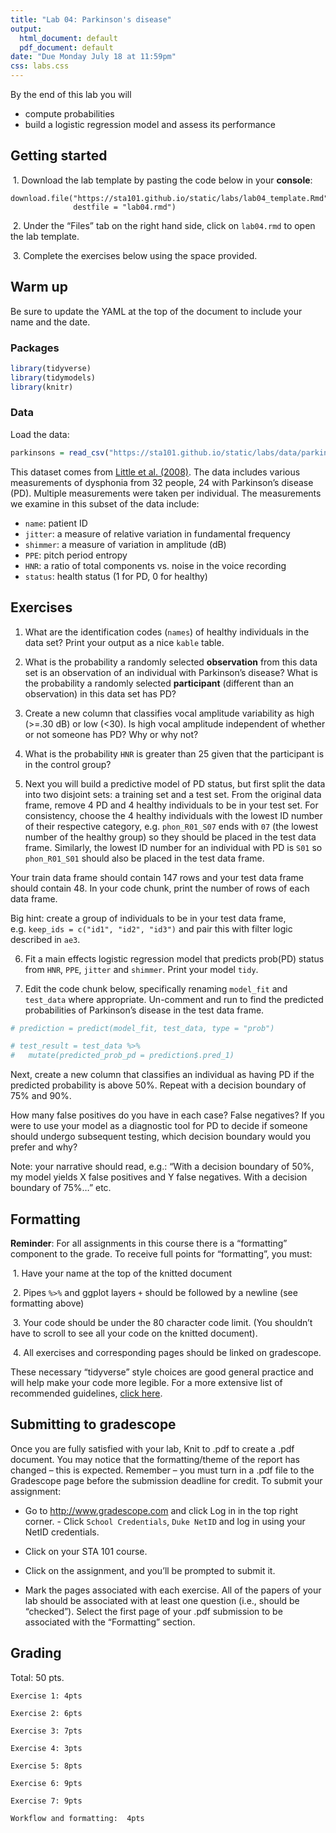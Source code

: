 ```yaml
---
title: "Lab 04: Parkinson's disease"
output:
  html_document: default
  pdf_document: default
date: "Due Monday July 18 at 11:59pm"
css: labs.css
---
```


By the end of this lab you will

- compute probabilities
- build a logistic regression model and assess its performance

## Getting started

\ 1. Download the lab template by pasting the code below in your **console**:

```
download.file("https://sta101.github.io/static/labs/lab04_template.Rmd",
              destfile = "lab04.rmd")
```

\ 2. Under the "Files" tab on the right hand side, click on `lab04.rmd` to open the lab template.


\ 3. Complete the exercises below using the space provided.

## Warm up

Be sure to update the YAML at the top of the document to include your name and the date.

### Packages

```r
library(tidyverse)
library(tidymodels)
library(knitr)
```

### Data

Load the data:

```r
parkinsons = read_csv("https://sta101.github.io/static/labs/data/parkinsons_cleaned.csv")
```

This dataset comes from [Little et al. (2008)](https://www.ncbi.nlm.nih.gov/pmc/articles/PMC3051371/). The data includes various measurements of dysphonia from 32 people, 24 with Parkinson's disease (PD). Multiple measurements were taken per individual. The measurements we examine in this subset of the data include: 

- `name`: patient ID
- `jitter`: a measure of relative variation in fundamental frequency
- `shimmer`: a measure of variation in amplitude (dB)
- `PPE`: pitch period entropy
- `HNR`: a ratio of total components vs. noise in the voice recording
- `status`: health status (1 for PD, 0 for healthy)

## Exercises

1. What are the identification codes (`names`) of healthy individuals in the data set? Print your output as a nice `kable` table.

2. What is the probability a randomly selected **observation** from this data set is an observation of an individual with Parkinson's disease? What is the probability a randomly selected **participant** (different than an observation) in this data set has PD?

3. Create a new column that classifies vocal amplitude variability as high (>=.30 dB) or low (<30). Is high vocal amplitude independent of whether or not someone has PD? Why or why not?

4. What is the probability `HNR` is greater than 25 given that the participant is in the control group?

5. Next you will build a predictive model of PD status, but first split the data into two disjoint sets: a training set and a test set. From the original data frame, remove 4 PD and 4 healthy individuals to be in your test set. For consistency, choose the 4 healthy individuals with the lowest ID number of their respective category, e.g. `phon_R01_S07` ends with `07` (the lowest number of the healthy group) so they should be placed in the test data frame. Similarly, the lowest ID number for an individual with PD is `S01` so `phon_R01_S01` should also be placed in the test data frame.

Your train data frame should contain 147 rows and your test data frame should contain 48. In your code chunk, print the number of rows of each data frame.

Big hint: create a group of individuals to be in your test data frame, e.g. `keep_ids = c("id1", "id2", "id3")` and pair this with  filter logic described in `ae3`.

6. Fit a main effects logistic regression model that predicts prob(PD) status from `HNR`, `PPE`, `jitter` and `shimmer`. Print your model `tidy`.


7. Edit the code chunk below, specifically renaming `model_fit` and `test_data` where appropriate. Un-comment and run to find the predicted probabilities of Parkinson's disease in the test data frame.

```r
# prediction = predict(model_fit, test_data, type = "prob")

# test_result = test_data %>%
#   mutate(predicted_prob_pd = prediction$.pred_1)
```

Next, create a new column that classifies an individual as having PD if the predicted probability is above 50%. Repeat with a decision boundary of 75% and 90%. 

How many false positives do you have in each case? False negatives? If you were to use your model as a diagnostic tool for PD to decide if someone should undergo subsequent testing, which decision boundary would you prefer and why?

Note: your narrative should read, e.g.: "With a decision boundary of 50%, my model yields X false positives and Y false negatives. With a decision boundary of 75%..." etc.


## Formatting

**Reminder**: For all assignments in this course there is a "formatting" component to the grade. To receive full points for "formatting", you must:

\ 1. Have your name at the top of the knitted document

\ 2. Pipes `%>%` and ggplot layers `+` should be followed by a newline (see formatting above)

\ 3. Your code should be under the 80 character code limit. (You shouldn't have to scroll to see all your code on the knitted document).

\ 4. All exercises and corresponding pages should be linked on gradescope.

These necessary "tidyverse" style choices are good general practice and will help make your code more legible. For a more extensive list of recommended guidelines, [click here](https://style.tidyverse.org/).

## Submitting to gradescope

Once you are fully satisfied with your lab, Knit to .pdf to create a .pdf document. You may notice that the formatting/theme of the report has changed – this is expected. Remember – you must turn in a .pdf file to the Gradescope page before the submission deadline for credit. To submit your assignment: 

- Go to [http://www.gradescope.com](http://www.gradescope.com) and click Log in in the top right corner. - Click `School Credentials`, `Duke NetID` and log in using your NetID credentials. 

- Click on your STA 101 course. 

- Click on the assignment, and you'll be prompted to submit it. 

- Mark the pages associated with each exercise. All of the papers of your lab should be associated with at least one question (i.e., should be “checked”). Select the first page of your .pdf submission to be associated with the "Formatting" section.

## Grading

Total: 50 pts.

    Exercise 1: 4pts

    Exercise 2: 6pts

    Exercise 3: 7pts

    Exercise 4: 3pts

    Exercise 5: 8pts
    
    Exercise 6: 9pts
    
    Exercise 7: 9pts
    
    Workflow and formatting:  4pts
    